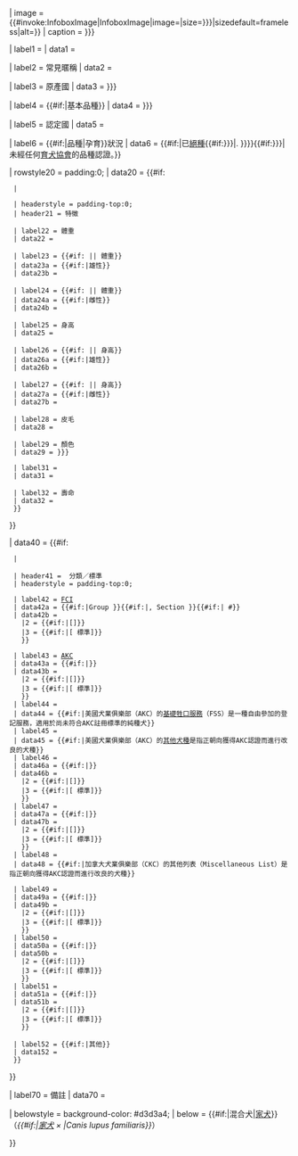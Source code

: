 <includeonly>{{infobox
| bodyclass = biota

| titleclass = breed
| title = {{{name|{{PAGENAME}}}}}

| image = {{#invoke:InfoboxImage|InfoboxImage|image={{{image|}}}|size={{{image_size|{{{imagedimensions|}}}}}}|sizedefault=frameless|alt={{{image_alt|}}}}}
| caption = {{{image_caption|{{{caption|}}}}}}

| label1 = {{nowrap|別名}}<!--This nowrap keeps this column from being excessively narrow.-->
| data1 = {{{altname|}}}

| label2 = 常見暱稱
| data2 = {{{nickname|}}}

| label3 = 原產國
| data3 = {{{origin|{{{country|}}}}}}

| label4  = {{#if:{{{breeds|}}}{{{stock|}}}|基本品種}}
| data4  = {{{breeds|{{{stock|}}}}}}

| label5 = 認定國
| data5 = {{{patronage|}}}

| label6      = {{#if:{{{landrace|}}}{{{cross|}}}{{{x|}}}{{{var|}}}|品種|孕育}}狀況
| data6       = {{#if:{{{extinct|}}}|已[[絕滅|絕種]]{{#if:{{{notrecognized|{{{notrecognised|}}}}}}|.&#32;}}}}{{#if:{{{notrecognized|{{{notrecognised|}}}}}}|未經任何[[育犬協會]]的品種認證。}}

| rowstyle20 = padding:0;
| data20 = {{#if:{{{weight|}}}{{{maleweight|}}}{{{femaleweight|}}}{{{height|}}}{{{maleheight|}}}{{{femaleheight|}}}{{{coat|}}}{{{color|}}}{{{colour|}}}{{{litter_size|}}}{{{life_span|}}}
  |{{infobox3cols | child = yes
  | bodyclass = collapsible {{#if:{{{collapse_standards_and_traits|}}}|collapsed|<!--Do not collapse by default; it's an accessibility problem and a usability problem for millions of mobile users!-->}}

  | headerstyle = padding-top:0;
  | header21 = 特徵

  | label22 = 體重
  | data22 = {{{weight|}}}

  | label23 = {{#if:{{{weight|}}} |<nowiki />| 體重}}
  | data23a = {{#if:{{{maleweight|}}}|雄性}}
  | data23b = {{{maleweight|}}}

  | label24 = {{#if:{{{weight|}}}{{{maleweight|}}} |<nowiki />| 體重}}
  | data24a = {{#if:{{{femaleweight|}}}|雌性}}
  | data24b = {{{femaleweight|}}}

  | label25 = 身高
  | data25 = {{{height|}}}

  | label26 = {{#if:{{{height|}}} |<nowiki />| 身高}}
  | data26a = {{#if:{{{maleheight|}}}|雄性}}
  | data26b = {{{maleheight|}}}

  | label27 = {{#if:{{{height|}}}{{{maleheight|}}} |<nowiki />| 身高}}
  | data27a = {{#if:{{{femaleheight|}}}|雌性}}
  | data27b = {{{femaleheight|}}}

  | label28 = 皮毛
  | data28 = {{{coat|}}}

  | label29 = 顏色
  | data29 = {{{color|{{{colour|}}}}}}

  | label31 = {{nowrap|產子數}}
  | data31 ={{{litter_size|}}}

  | label32 = 壽命
  | data32 ={{{life_span|}}}
  }}
}}

<!-- UPDATEME if you add another kennel club! -->
| data40 = {{#if:{{{fcistd|}}}{{{fcistd1|}}}{{{akcstd|}}}{{{akcstd1|}}}{{{akcfss|}}}{{{akcmisc|}}}{{{ankcstd|}}}{{{ankcstd1|}}}{{{ckcstd|}}}{{{ckcstd1|}}}{{{ckcmisc|}}}{{{kcukstd|}}}{{{kcukstd1|}}}{{{nzkcstd|}}}{{{nzkcstd1|}}}{{{ukcstd|}}}{{{ukcstd1|}}}{{{otherstd|}}}
  |{{infobox3cols| child = yes
  | rowstyle40 =  padding:0;
  | bodyclass = collapsible {{#if:{{{collapse_standards_and_traits|}}}collapsed|<!--Do not collapse by default; it's an accessibility problem and a usability problem for millions of mobile users!-->}}

  | header41 =  {{anchor|ibbs}}分類／標準
  | headerstyle = padding-top:0;

<!-- World-wide organizations, alpha order by acronym -->
  | label42 = [[世界犬业联盟|FCI]]
  | data42a = {{#if:{{{fcigroup|}}}|Group {{{fcigroup}}}}}{{#if:{{{fcisection|}}}|, Section {{{fcisection}}}}}{{#if:{{{fcinum|}}}|&#32;#{{{fcinum}}}}}
  | data42b = {{br separated entries
    |1 = {{#if:{{{fcistd|}}}|[{{{fcistd}}} 標&#x2060;準]}}
    |2 = {{#if:{{{fcistd1|}}}|[{{{fcistd1}}}]}}
    |3 = {{#if:{{{fcistd2|}}}|[{{{fcistd2}}} 標&#x2060;準]}}
    }}
<!-- Regional multi-national organizations, alpha order by acronym -->
<!--   [none at present]  -->

<!-- Major national organizations -->
<!-- National organizations, alpha order by acronym -->
  | label43 = [[美国犬业俱乐部|AKC]]
  | data43a = {{#if:{{{akcgroup|}}}|{{{akcgroup}}}}}
  | data43b = {{br separated entries
    |1 = {{#if:{{{akcstd|}}}|[{{{akcstd}}} 標&#x2060;準]}}
    |2 = {{#if:{{{akcstd1|}}}|[{{{akcstd1}}}]}}
    |3 = {{#if:{{{akcstd2|}}}|[{{{akcstd2}}} 標&#x2060;準]}}
    }}
  | label44 = <nowiki />
  | data44 = {{#if:{{{akcfss|}}}|美國犬業俱樂部（AKC）的[http://www.akc.org/reg/fss_details.cfm 基礎牲口服務]（FSS）是一種自由參加的登記服務，適用於尚未符合AKC註冊標準的純種犬}}
  | label45 = <nowiki />
  | data45 = {{#if:{{{akcmisc|}}}|美國犬業俱樂部（AKC）的[http://www.akc.org/breeds/miscellaneous_class.cfm 其他犬種]是指正朝向獲得AKC認證而進行改良的犬種}}
  | label46 = {{tsl|en|American Kennel Club|澳大利亚犬业理事会|ANKC}}
  | data46a = {{#if:{{{ankcgroup|}}}|{{{ankcgroup}}}}}
  | data46b = {{br separated entries
    |1 = {{#if:{{{ankcstd|}}}|[{{{ankcstd}}} 標&#x2060;準]}}
    |2 = {{#if:{{{ankcstd1|}}}|[{{{ankcstd1}}}]}}
    |3 = {{#if:{{{ankcstd2|}}}|[{{{ankcstd2}}} 標&#x2060;準]}}
    }}
  | label47 = {{tsl|en|Canadian Kennel Club|加拿大犬业俱乐部|CKC}}
  | data47a = {{#if:{{{ckcgroup|}}}|{{{ckcgroup}}}}}
  | data47b = {{br separated entries
    |1 = {{#if:{{{ckcstd|}}}|[{{{ckcstd}}} 標&#x2060;準]}}
    |2 = {{#if:{{{ckcstd1|}}}|[{{{ckcstd1}}}]}}
    |3 = {{#if:{{{ckcstd2|}}}|[{{{ckcstd2}}} 標&#x2060;準]}}
    }}
  | label48 = <nowiki />
  | data48 = {{#if:{{{ckcmisc|}}}|加拿大犬業俱樂部（CKC）的其他列表（Miscellaneous List）是指正朝向獲得AKC認證而進行改良的犬種}}

  | label49 =  {{tsl|en|The Kennel Club|伦敦犬业俱乐部|KC&nbsp;(UK)}}
  | data49a = {{#if:{{{kcukgroup|}}}|{{{kcukgroup}}}}}
  | data49b = {{br separated entries
    |1 = {{#if:{{{kcukstd|}}}|[{{{kcukstd}}} 標&#x2060;準]}}
    |2 = {{#if:{{{kcukstd1|}}}|[{{{kcukstd1}}}]}}
    |3 = {{#if:{{{kcukstd2|}}}|[{{{kcukstd2}}} 標&#x2060;準]}}
    }}
  | label50 =  {{tsl|en|New Zealand Kennel Club|新西兰犬业俱乐部|NZKC}}
  | data50a = {{#if:{{{nzkcgroup|}}}|{{{nzkcgroup}}}}}
  | data50b = {{br separated entries
    |1 = {{#if:{{{nzkcstd|}}}|[{{{nzkcstd}}} 標&#x2060;準]}}
    |2 = {{#if:{{{nzkcstd1|}}}|[{{{nzkcstd1}}}]}}
    |3 = {{#if:{{{nzkcstd2|}}}|[{{{nzkcstd2}}} 標&#x2060;準]}}
    }}
  | label51 =  {{tsl|en|United Kennel Club|联合犬业俱乐部|UKC}}
  | data51a = {{#if:{{{ukcgroup|}}}|{{{ukcgroup}}}}}
  | data51b = {{br separated entries
    |1 = {{#if:{{{ukcstd|}}}|[{{{ukcstd}}} 標&#x2060;準]}}
    |2 = {{#if:{{{ukcstd1|}}}|[{{{ukcstd1}}}]}}
    |3 = {{#if:{{{ukcstd2|}}}|[{{{ukcstd2}}} 標&#x2060;準]}}
    }}

<!-- If you add another standard above, be sure to update the line of code marked "UPDATEME", further up. -->
  | label52 = {{#if:{{{otherstd|}}}|其他}}
  | data152 = {{{otherstd|}}}
  }}
}}

| label70 = 備註
| data70 = {{{note|}}}

| belowstyle = background-color: #d3d3a4;
| below = <span class="vernacular">{{#if:{{{x|}}}|混合犬|[[犬|家犬]]}}</span>（''{{#if:{{{x|}}}|<span class="hybrid">[[家犬]] × {{{x}}}</span>|<span class="trinominal">Canis lupus familiaris</span>}}''）

}}{{main other|[[Category:有物种微格式的条目]]
}}</includeonly><noinclude>
{{Documentation}}<!-- Categories should be put at the bottom of [[Template:Infobox Dog breed/doc]] -->
</noinclude>